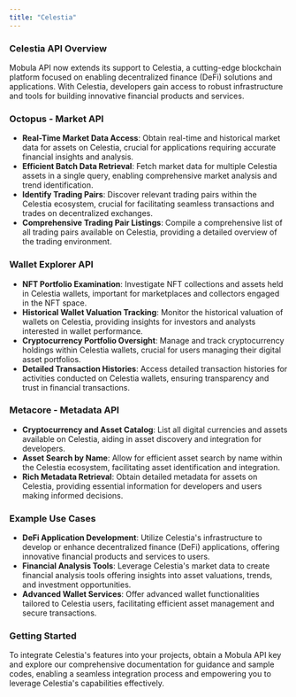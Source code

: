 ```yaml
---
title: "Celestia"
---
```


### Celestia API Overview

Mobula API now extends its support to Celestia, a cutting-edge blockchain platform focused on enabling decentralized finance (DeFi) solutions and applications. With Celestia, developers gain access to robust infrastructure and tools for building innovative financial products and services.

### Octopus - Market API

- **Real-Time Market Data Access**: Obtain real-time and historical market data for assets on Celestia, crucial for applications requiring accurate financial insights and analysis.
- **Efficient Batch Data Retrieval**: Fetch market data for multiple Celestia assets in a single query, enabling comprehensive market analysis and trend identification.
- **Identify Trading Pairs**: Discover relevant trading pairs within the Celestia ecosystem, crucial for facilitating seamless transactions and trades on decentralized exchanges.
- **Comprehensive Trading Pair Listings**: Compile a comprehensive list of all trading pairs available on Celestia, providing a detailed overview of the trading environment.

### Wallet Explorer API

- **NFT Portfolio Examination**: Investigate NFT collections and assets held in Celestia wallets, important for marketplaces and collectors engaged in the NFT space.
- **Historical Wallet Valuation Tracking**: Monitor the historical valuation of wallets on Celestia, providing insights for investors and analysts interested in wallet performance.
- **Cryptocurrency Portfolio Oversight**: Manage and track cryptocurrency holdings within Celestia wallets, crucial for users managing their digital asset portfolios.
- **Detailed Transaction Histories**: Access detailed transaction histories for activities conducted on Celestia wallets, ensuring transparency and trust in financial transactions.

### Metacore - Metadata API

- **Cryptocurrency and Asset Catalog**: List all digital currencies and assets available on Celestia, aiding in asset discovery and integration for developers.
- **Asset Search by Name**: Allow for efficient asset search by name within the Celestia ecosystem, facilitating asset identification and integration.
- **Rich Metadata Retrieval**: Obtain detailed metadata for assets on Celestia, providing essential information for developers and users making informed decisions.

### Example Use Cases

- **DeFi Application Development**: Utilize Celestia's infrastructure to develop or enhance decentralized finance (DeFi) applications, offering innovative financial products and services to users.
- **Financial Analysis Tools**: Leverage Celestia's market data to create financial analysis tools offering insights into asset valuations, trends, and investment opportunities.
- **Advanced Wallet Services**: Offer advanced wallet functionalities tailored to Celestia users, facilitating efficient asset management and secure transactions.

### Getting Started

To integrate Celestia's features into your projects, obtain a Mobula API key and explore our comprehensive documentation for guidance and sample codes, enabling a seamless integration process and empowering you to leverage Celestia's capabilities effectively.

